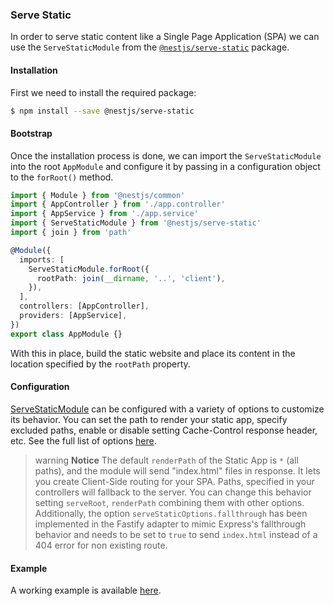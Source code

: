 ### Serve Static

In order to serve static content like a Single Page Application (SPA) we can use the `ServeStaticModule` from the [`@nestjs/serve-static`](https://www.npmjs.com/package/@nestjs/serve-static) package.

#### Installation

First we need to install the required package:

```bash
$ npm install --save @nestjs/serve-static
```

#### Bootstrap

Once the installation process is done, we can import the `ServeStaticModule` into the root `AppModule` and configure it by passing in a configuration object to the `forRoot()` method.

```typescript
import { Module } from '@nestjs/common'
import { AppController } from './app.controller'
import { AppService } from './app.service'
import { ServeStaticModule } from '@nestjs/serve-static'
import { join } from 'path'

@Module({
  imports: [
    ServeStaticModule.forRoot({
      rootPath: join(__dirname, '..', 'client'),
    }),
  ],
  controllers: [AppController],
  providers: [AppService],
})
export class AppModule {}
```

With this in place, build the static website and place its content in the location specified by the `rootPath` property.

#### Configuration

[ServeStaticModule](https://github.com/nestjs/serve-static) can be configured with a variety of options to customize its behavior.
You can set the path to render your static app, specify excluded paths, enable or disable setting Cache-Control response header, etc. See the full list of options [here](https://github.com/nestjs/serve-static/blob/master/lib/interfaces/serve-static-options.interface.ts).

> warning **Notice** The default `renderPath` of the Static App is `*` (all paths), and the module will send "index.html" files in response.
> It lets you create Client-Side routing for your SPA. Paths, specified in your controllers will fallback to the server.
> You can change this behavior setting `serveRoot`, `renderPath` combining them with other options.
> Additionally, the option `serveStaticOptions.fallthrough` has been implemented in the Fastify adapter to mimic Express's fallthrough behavior and needs to be set to `true` to send `index.html` instead of a 404 error for non existing route.

#### Example

A working example is available [here](https://github.com/nestjs/nest/tree/master/sample/24-serve-static).
